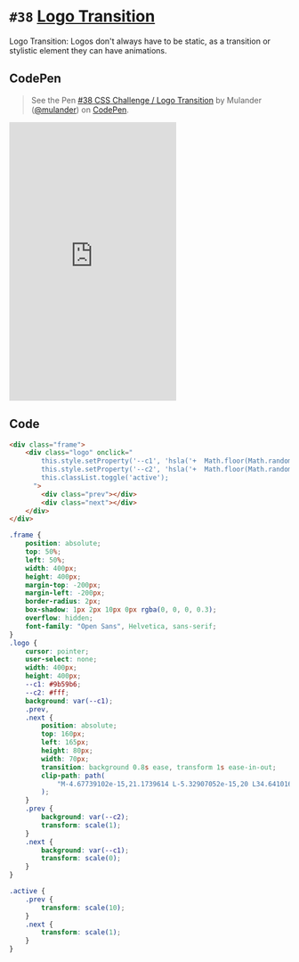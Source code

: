 
<Meta />

# `#38` [Logo Transition](https://100dayscss.com/days/38/)

Logo Transition: Logos don&#x27;t always have to be static, as a transition or stylistic element they can have animations.

## CodePen

> See the Pen [#38 CSS Challenge / Logo Transition](https://codepen.io/mulander/pen/MWZyOqB)
by Mulander ([@mulander](https://codepen.io/mulander))
on [CodePen](https://codepen.io).

<iframe
  height="500"
  className="w-full my-10 bg-gray-200"
  scrolling="no"
  title="#38 CSS Challenge / Logo Transition"
  src="https://codepen.io/mulander/embed/MWZyOqB?default-tab=html%2Cresult"
  frameBorder="no"
  loading="lazy"
  allowtransparency="true"
  allowFullScreen={true}
>

</iframe>

## Code

```html
<div class="frame">
	<div class="logo" onclick="
        this.style.setProperty('--c1', 'hsla('+  Math.floor(Math.random()*360) +',100%,50%,1)');
        this.style.setProperty('--c2', 'hsla('+  Math.floor(Math.random()*360) +',100%,50%,1)');
        this.classList.toggle('active');
      ">
		<div class="prev"></div>
		<div class="next"></div>
	</div>
</div>
```

```css
.frame {
	position: absolute;
	top: 50%;
	left: 50%;
	width: 400px;
	height: 400px;
	margin-top: -200px;
	margin-left: -200px;
	border-radius: 2px;
	box-shadow: 1px 2px 10px 0px rgba(0, 0, 0, 0.3);
	overflow: hidden;
	font-family: "Open Sans", Helvetica, sans-serif;
}
.logo {
	cursor: pointer;
	user-select: none;
	width: 400px;
	height: 400px;
	--c1: #9b59b6;
	--c2: #fff;
	background: var(--c1);
	.prev,
	.next {
		position: absolute;
		top: 160px;
		left: 165px;
		height: 80px;
		width: 70px;
		transition: background 0.8s ease, transform 1s ease-in-out;
		clip-path: path(
			"M-4.67739102e-15,21.1739614 L-5.32907052e-15,20 L34.6410162,0 L69.2820323,20 L69.2820323,21.1739614 C65.1281093,26.3215737 62.6410162,32.870341 62.6410162,40 C62.6410162,47.129659 65.1281093,53.6784263 69.2820323,58.8260386 L69.2820323,60 L34.6410162,80 L1.687539e-14,60 L1.62237105e-14,58.8260386 C4.15392303,53.6784263 6.64101615,47.129659 6.64101615,40 C6.64101615,32.870341 4.15392303,26.3215737 2.88213897e-13,21.1739614 Z"
		);
	}
	.prev {
		background: var(--c2);
		transform: scale(1);
	}
	.next {
		background: var(--c1);
		transform: scale(0);
	}
}

.active {
	.prev {
		transform: scale(10);
	}
	.next {
		transform: scale(1);
	}
}
```